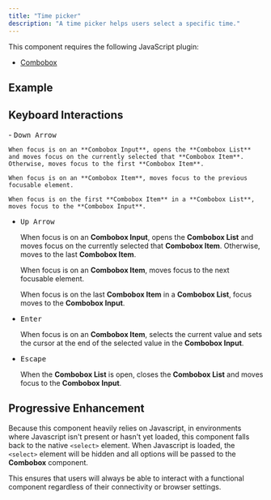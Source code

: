 ```yaml
---
title: "Time picker"
description: "A time picker helps users select a specific time."
---
```


This component requires the following JavaScript plugin:
  - [Combobox](/javascript#combobox)

## Example

<ComponentPreview title="Time Picker" component="time-picker" variant="time-picker" resize={false} />

## Keyboard Interactions

<ContentList>
  - <kbd>Down Arrow</kbd>
  
    When focus is on an **Combobox Input**, opens the **Combobox List** and moves focus on the currently selected that **Combobox Item**. Otherwise, moves focus to the first **Combobox Item**.

    When focus is on an **Combobox Item**, moves focus to the previous focusable element.

    When focus is on the first **Combobox Item** in a **Combobox List**, moves focus to the **Combobox Input**.

  - <kbd>Up Arrow</kbd>
  
    When focus is on an **Combobox Input**, opens the **Combobox List** and moves focus on the currently selected that **Combobox Item**. Otherwise, moves to the last **Combobox Item**.

    When focus is on an **Combobox Item**, moves focus to the next focusable element.

    When focus is on the last **Combobox Item** in a **Combobox List**, focus moves to the **Combobox Input**.

  - <kbd>Enter</kbd>
  
    When focus is on an **Combobox Item**, selects the current value and sets the cursor at the end of the selected value in the **Combobox Input**.

  - <kbd>Escape</kbd>
  
    When the **Combobox List** is open, closes the **Combobox List** and moves focus to the **Combobox Input**.
</ContentList>

## Progressive Enhancement
Because this component heavily relies on Javascript, in environments where Javascript isn't present or hasn't yet loaded, this component falls back to the native `<select>` element. When Javascript is loaded, the `<select>` element will be hidden and all options will be passed to the **Combobox** component.

This ensures that users will always be able to interact with a functional component regardless of their connectivity or browser settings.
